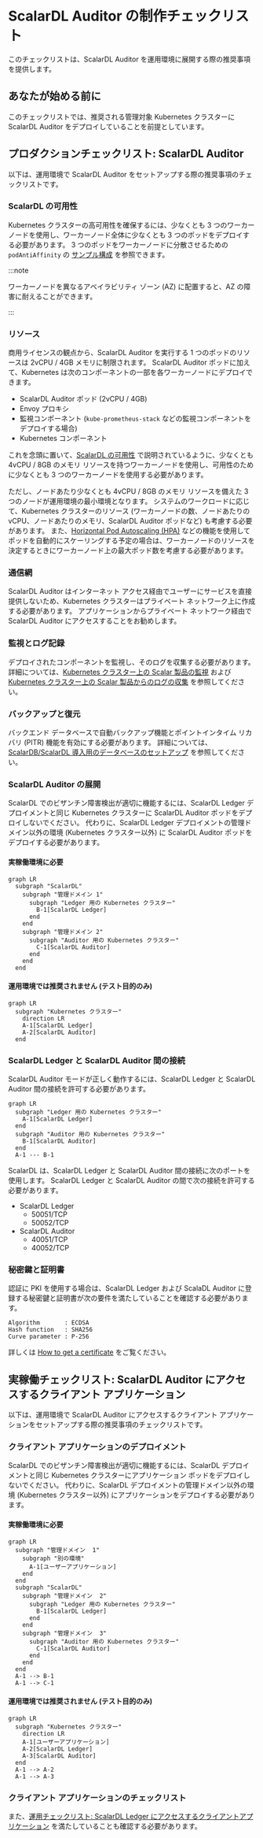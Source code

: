 # ScalarDL Auditor の制作チェックリスト


<TranslationBanner />

このチェックリストは、ScalarDL Auditor を運用環境に展開する際の推奨事項を提供します。

## あなたが始める前に

このチェックリストでは、推奨される管理対象 Kubernetes クラスターに ScalarDL Auditor をデプロイしていることを前提としています。

## プロダクションチェックリスト: ScalarDL Auditor

以下は、運用環境で ScalarDL Auditor をセットアップする際の推奨事項のチェックリストです。

### ScalarDL の可用性

Kubernetes クラスターの高可用性を確保するには、少なくとも 3 つのワーカーノードを使用し、ワーカーノード全体に少なくとも 3 つのポッドをデプロイする必要があります。 3 つのポッドをワーカーノードに分散させるための `podAntiAffinity` の [サンプル構成](../conf/scalardl-audit-custom-values.yaml) を参照できます。

:::note

ワーカーノードを異なるアベイラビリティ ゾーン (AZ) に配置すると、AZ の障害に耐えることができます。

:::

### リソース

商用ライセンスの観点から、ScalarDL Auditor を実行する 1 つのポッドのリソースは 2vCPU / 4GB メモリに制限されます。 ScalarDL Auditor ポッドに加えて、Kubernetes は次のコンポーネントの一部を各ワーカーノードにデプロイできます。

* ScalarDL Auditor ポッド (2vCPU / 4GB)
* Envoy プロキシ
* 監視コンポーネント (`kube-prometheus-stack` などの監視コンポーネントをデプロイする場合)
* Kubernetes コンポーネント

これを念頭に置いて、[ScalarDL の可用性](#scalardl-availability) で説明されているように、少なくとも 4vCPU / 8GB のメモリ リソースを持つワーカーノードを使用し、可用性のために少なくとも 3 つのワーカーノードを使用する必要があります。

ただし、ノードあたり少なくとも 4vCPU / 8GB のメモリ リソースを備えた 3 つのノードが運用環境の最小環境となります。 システムのワークロードに応じて、Kubernetes クラスターのリソース (ワーカーノードの数、ノードあたりの vCPU、ノードあたりのメモリ、ScalarDL Auditor ポッドなど) も考慮する必要があります。 また、[Horizontal Pod Autoscaling (HPA)](https://kubernetes.io/docs/tasks/run-application/horizontal-pod-autoscale/) などの機能を使用してポッドを自動的にスケーリングする予定の場合は、ワーカーノードのリソースを決定するときにワーカーノード上の最大ポッド数を考慮する必要があります。

### 通信網

ScalarDL Auditor はインターネット アクセス経由でユーザーにサービスを直接提供しないため、Kubernetes クラスターはプライベート ネットワーク上に作成する必要があります。 アプリケーションからプライベート ネットワーク経由で ScalarDL Auditor にアクセスすることをお勧めします。

### 監視とログ記録

デプロイされたコンポーネントを監視し、そのログを収集する必要があります。 詳細については、[Kubernetes クラスター上の Scalar 製品の監視](K8sMonitorGuide.mdx) および  [Kubernetes クラスター上の Scalar 製品からのログの収集](K8sLogCollectionGuide.mdx) を参照してください。

### バックアップと復元

バックエンド データベースで自動バックアップ機能とポイントインタイム リカバリ (PITR) 機能を有効にする必要があります。 詳細については、[ScalarDB/ScalarDL 導入用のデータベースのセットアップ](SetupDatabase.mdx) を参照してください。

### ScalarDL Auditor の展開

ScalarDL でのビザンチン障害検出が適切に機能するには、ScalarDL Ledger デプロイメントと同じ Kubernetes クラスターに ScalarDL Auditor ポッドをデプロイしないでください。 代わりに、ScalarDL Ledger デプロイメントの管理ドメイン以外の環境 (Kubernetes クラスター以外) に ScalarDL Auditor ポッドをデプロイする必要があります。

#### 実稼働環境に必要

```mermaid
graph LR
  subgraph "ScalarDL"
    subgraph "管理ドメイン 1"
      subgraph "Ledger 用の Kubernetes クラスター"
        B-1[ScalarDL Ledger]
      end
    end
    subgraph "管理ドメイン 2"
      subgraph "Auditor 用の Kubernetes クラスター"
        C-1[ScalarDL Auditor]
      end
    end
  end
```

#### 運用環境では推奨されません (テスト目的のみ)

```mermaid
graph LR
  subgraph "Kubernetes クラスター"
    direction LR
    A-1[ScalarDL Ledger]
    A-2[ScalarDL Auditor]
  end
```

### ScalarDL Ledger と ScalarDL Auditor 間の接続

ScalarDL Auditor モードが正しく動作するには、ScalarDL Ledger と ScalarDL Auditor 間の接続を許可する必要があります。

```mermaid
graph LR
  subgraph "Ledger 用の Kubernetes クラスター"
    A-1[ScalarDL Ledger]
  end
  subgraph "Auditor 用の Kubernetes クラスター"
    B-1[ScalarDL Auditor]
  end
  A-1 --- B-1
```

ScalarDL は、ScalarDL Ledger と ScalarDL Auditor 間の接続に次のポートを使用します。 ScalarDL Ledger と ScalarDL Auditor の間で次の接続を許可する必要があります。

* ScalarDL Ledger
  * 50051/TCP
  * 50052/TCP
* ScalarDL Auditor
  * 40051/TCP
  * 40052/TCP

### 秘密鍵と証明書

認証に PKI を使用する場合は、ScalarDL Ledger および ScalaDL Auditor に登録する秘密鍵と証明書が次の要件を満たしていることを確認する必要があります。

```console
Algorithm       : ECDSA
Hash function   : SHA256
Curve parameter : P-256
```

詳しくは [How to get a certificate](https://github.com/scalar-labs/scalardl/blob/master/docs/ca/caclient-getting-started.mdx) をご覧ください。

## 実稼働チェックリスト: ScalarDL Auditor にアクセスするクライアント アプリケーション

以下は、運用環境で ScalarDL Auditor にアクセスするクライアント アプリケーションをセットアップする際の推奨事項のチェックリストです。

### クライアント アプリケーションのデプロイメント

ScalarDL でのビザンチン障害検出が適切に機能するには、ScalarDL デプロイメントと同じ Kubernetes クラスターにアプリケーション ポッドをデプロイしないでください。 代わりに、ScalarDL デプロイメントの管理ドメイン以外の環境 (Kubernetes クラスター以外) にアプリケーションをデプロイする必要があります。

#### 実稼働環境に必要

```mermaid
graph LR
  subgraph "管理ドメイン  1"
    subgraph "別の環境"
      A-1[ユーザーアプリケーション]
    end
  end
  subgraph "ScalarDL"
    subgraph "管理ドメイン  2"
      subgraph "Ledger 用の Kubernetes クラスター"
        B-1[ScalarDL Ledger]
      end
    end
    subgraph "管理ドメイン  3"
      subgraph "Auditor 用の Kubernetes クラスター"
        C-1[ScalarDL Auditor]
      end
    end
  end
  A-1 --> B-1
  A-1 --> C-1
```

#### 運用環境では推奨されません (テスト目的のみ)

```mermaid
graph LR
  subgraph "Kubernetes クラスター"
    direction LR
    A-1[ユーザーアプリケーション]
    A-2[ScalarDL Ledger]
    A-3[ScalarDL Auditor]
  end
  A-1 --> A-2
  A-1 --> A-3
```

### クライアント アプリケーションのチェックリスト

また、[運用チェックリスト: ScalarDL Ledger にアクセスするクライアントアプリケーション](ProductionChecklistForScalarDLLedger.mdx#運用チェックリスト-scalardl-ledger-にアクセスするクライアントアプリケーション) を満たしていることも確認する必要があります。

